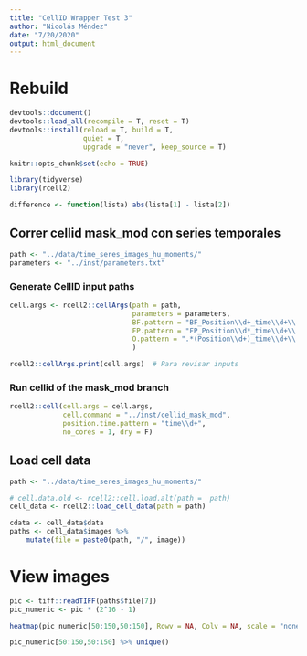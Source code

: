 ```yaml
---
title: "CellID Wrapper Test 3"
author: "Nicolás Méndez"
date: "7/20/2020"
output: html_document
---
```


# Rebuild

```r
devtools::document()
devtools::load_all(recompile = T, reset = T)
devtools::install(reload = T, build = T,
                  quiet = T,
                  upgrade = "never", keep_source = T)
```


```r
knitr::opts_chunk$set(echo = TRUE)

library(tidyverse)
library(rcell2)

difference <- function(lista) abs(lista[1] - lista[2])
```

## Correr cellid mask_mod con series temporales

```r
path <- "../data/time_seres_images_hu_moments/"
parameters <- "../inst/parameters.txt"
```

### Generate CellID input paths

```r
cell.args <- rcell2::cellArgs(path = path,
                              parameters = parameters,
                              BF.pattern = "BF_Position\\d+_time\\d+\\.tif$",
                              FP.pattern = "FP_Position\\d*_time\\d+\\.tif$",
                              O.pattern = ".*(Position\\d+)_time\\d+\\.tif"
                              )

rcell2::cellArgs.print(cell.args)  # Para revisar inputs
```

### Run cellid of the mask_mod branch

```r
rcell2::cell(cell.args = cell.args,
             cell.command = "../inst/cellid_mask_mod",
             position.time.pattern = "time\\d+",
             no_cores = 1, dry = F)
```

## Load cell data

```r
path <- "../data/time_seres_images_hu_moments/"

# cell.data.old <- rcell2::cell.load.alt(path =  path)
cell_data <- rcell2::load_cell_data(path = path)
```

```r
cdata <- cell_data$data
paths <- cell_data$images %>% 
    mutate(file = paste0(path, "/", image))
```


# View images

```r
pic <- tiff::readTIFF(paths$file[7])
pic_numeric <- pic * (2^16 - 1)

heatmap(pic_numeric[50:150,50:150], Rowv = NA, Colv = NA, scale = "none")

pic_numeric[50:150,50:150] %>% unique()
```

